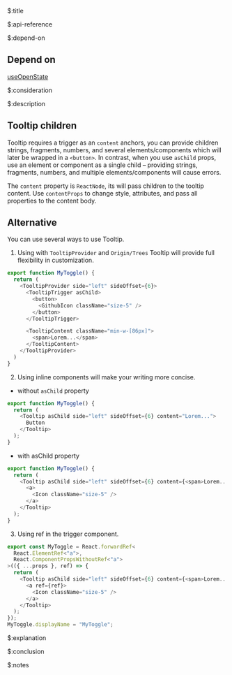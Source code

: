 $:title



$:api-reference



$:depend-on

## Depend on

[useOpenState](/docs/hooks/use-open-state)


$:consideration



$:description

## Tooltip children

Tooltip requires a trigger as an `content` anchors, you can provide children strings, fragments, numbers, and several elements/components which will later be wrapped in a `<button>`.
In contrast, when you use `asChild` props, use an element or component as a single child – providing strings, fragments, numbers, and multiple elements/components will cause errors.

The `content` property is `ReactNode`, its will pass children to the tooltip content. Use `contentProps` to change style, attributes, and pass all properties to the content body.


## Alternative

You can use several ways to use Tooltip.

1. Using with `TooltipProvider` and `Origin/Trees` Tooltip will provide full flexibility in customization.

```js
export function MyToggle() {
  return (
    <TooltipProvider side="left" sideOffset={6}>
      <TooltipTrigger asChild>
        <button>
          <GithubIcon className="size-5" />
        </button>
      </TooltipTrigger>

      <TooltipContent className="min-w-[86px]">
        <span>Lorem...</span>
      </TooltipContent>
    </TooltipProvider>
  )
}
```


2. Using inline components will make your writing more concise.

- without `asChild` property
```js
export function MyToggle() {
  return (
    <Tooltip asChild side="left" sideOffset={6} content="Lorem...">
      Button
    </Tooltip>
  );
}
```

- with asChild property
```js
export function MyToggle() {
  return (
    <Tooltip asChild side="left" sideOffset={6} content={<span>Lorem...</span>}>
      <a>
        <Icon className="size-5" />
      </a>
    </Tooltip>
  );
}
```

3. Using ref in the trigger component.

```js
export const MyToggle = React.forwardRef<
  React.ElementRef<"a">,
  React.ComponentPropsWithoutRef<"a">
>(({ ...props }, ref) => {
  return (
    <Tooltip asChild side="left" sideOffset={6} content={<span>Lorem...</span>}>
      <a ref={ref}>
        <Icon className="size-5" />
      </a>
    </Tooltip>
  );
});
MyToggle.displayName = "MyToggle";
```


$:explanation


$:conclusion



$:notes


